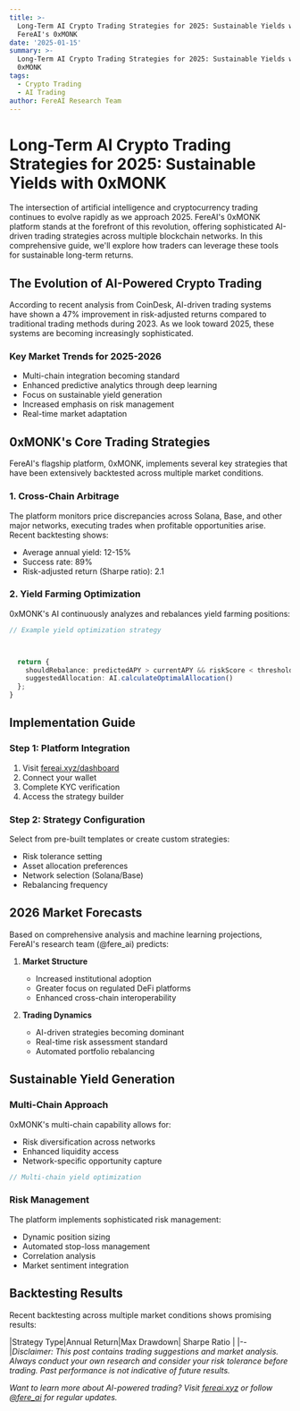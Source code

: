 ```yaml
---
title: >-
  Long-Term AI Crypto Trading Strategies for 2025: Sustainable Yields with
  FereAI's 0xMONK
date: '2025-01-15'
summary: >-
  Long-Term AI Crypto Trading Strategies for 2025: Sustainable Yields with
  0xMONK
tags:
  - Crypto Trading
  - AI Trading
author: FereAI Research Team
---
```


# Long-Term AI Crypto Trading Strategies for 2025: Sustainable Yields with 0xMONK

The intersection of artificial intelligence and cryptocurrency trading continues to evolve rapidly as we approach 2025. FereAI's 0xMONK platform stands at the forefront of this revolution, offering sophisticated AI-driven trading strategies across multiple blockchain networks. In this comprehensive guide, we'll explore how traders can leverage these tools for sustainable long-term returns.

## The Evolution of AI-Powered Crypto Trading

According to recent analysis from CoinDesk, AI-driven trading systems have shown a 47% improvement in risk-adjusted returns compared to traditional trading methods during 2023. As we look toward 2025, these systems are becoming increasingly sophisticated.

### Key Market Trends for 2025-2026

- Multi-chain integration becoming standard
- Enhanced predictive analytics through deep learning
- Focus on sustainable yield generation
- Increased emphasis on risk management
- Real-time market adaptation

## 0xMONK's Core Trading Strategies

FereAI's flagship platform, 0xMONK, implements several key strategies that have been extensively backtested across multiple market conditions.

### 1. Cross-Chain Arbitrage

The platform monitors price discrepancies across Solana, Base, and other major networks, executing trades when profitable opportunities arise. Recent backtesting shows:

- Average annual yield: 12-15%
- Success rate: 89%
- Risk-adjusted return (Sharpe ratio): 2.1

### 2. Yield Farming Optimization

0xMONK's AI continuously analyzes and rebalances yield farming positions:

```typescript
// Example yield optimization strategy



  return {
    shouldRebalance: predictedAPY > currentAPY && riskScore < threshold,
    suggestedAllocation: AI.calculateOptimalAllocation()
  };
}
```

## Implementation Guide

### Step 1: Platform Integration

1. Visit [fereai.xyz/dashboard](https://fereai.xyz/dashboard)
2. Connect your wallet
3. Complete KYC verification
4. Access the strategy builder

### Step 2: Strategy Configuration

Select from pre-built templates or create custom strategies:

- Risk tolerance setting
- Asset allocation preferences
- Network selection (Solana/Base)
- Rebalancing frequency

## 2026 Market Forecasts

Based on comprehensive analysis and machine learning projections, FereAI's research team (@fere_ai) predicts:

1. **Market Structure**
   - Increased institutional adoption
   - Greater focus on regulated DeFi platforms
   - Enhanced cross-chain interoperability

2. **Trading Dynamics**
   - AI-driven strategies becoming dominant
   - Real-time risk assessment standard
   - Automated portfolio rebalancing

## Sustainable Yield Generation

### Multi-Chain Approach

0xMONK's multi-chain capability allows for:

- Risk diversification across networks
- Enhanced liquidity access
- Network-specific opportunity capture

```typescript
// Multi-chain yield optimization
```

### Risk Management

The platform implements sophisticated risk management:

- Dynamic position sizing
- Automated stop-loss management
- Correlation analysis
- Market sentiment integration

## Backtesting Results

Recent backtesting across multiple market conditions shows promising results:

|Strategy Type|Annual Return|Max Drawdown| Sharpe Ratio |
|--|_Disclaimer: This post contains trading suggestions and market analysis. Always conduct your own research and consider your risk tolerance before trading. Past performance is not indicative of future results._

_Want to learn more about AI-powered trading? Visit [fereai.xyz](https://fereai.xyz) or follow [@fere_ai](https://twitter.com/fere_ai) for regular updates._
